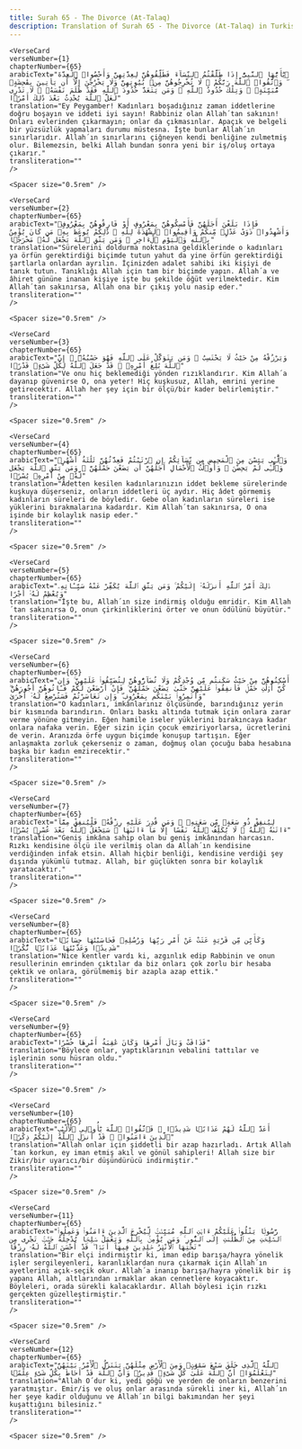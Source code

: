 ```yaml
---
title: Surah 65 - The Divorce (At-Talaq)  
description: Translation of Surah 65 - The Divorce (At-Talaq) in Turkish
---
```







    <VerseCard 
    verseNumber={1}
    chapterNumber={65}
    arabicText="يَٰٓأَيُّهَا ٱلنَّبِىُّ إِذَا طَلَّقْتُمُ ٱلنِّسَآءَ فَطَلِّقُوهُنَّ لِعِدَّتِهِنَّ وَأَحْصُوا۟ ٱلْعِدَّةَ ۖ وَٱتَّقُوا۟ ٱللَّهَ رَبَّكُمْ ۖ لَا تُخْرِجُوهُنَّ مِنۢ بُيُوتِهِنَّ وَلَا يَخْرُجْنَ إِلَّآ أَن يَأْتِينَ بِفَٰحِشَةٍۢ مُّبَيِّنَةٍۢ ۚ وَتِلْكَ حُدُودُ ٱللَّهِ ۚ وَمَن يَتَعَدَّ حُدُودَ ٱللَّهِ فَقَدْ ظَلَمَ نَفْسَهُۥ ۚ لَا تَدْرِى لَعَلَّ ٱللَّهَ يُحْدِثُ بَعْدَ ذَٰلِكَ أَمْرًۭا"
    translation="Ey Peygamber! Kadınları boşadığınız zaman iddetlerine doğru boşayın ve iddeti iyi sayın! Rabbiniz olan Allah´tan sakının! Onları evlerinden çıkarmayın; onlar da çıkmasınlar. Apaçık ve belgeli bir yüzsüzlük yapmaları durumu müstesna. İşte bunlar Allah´ın sınırlarıdır. Allah´ın sınırlarını çiğneyen kendi benliğine zulmetmiş olur. Bilemezsin, belki Allah bundan sonra yeni bir iş/oluş ortaya çıkarır."
    transliteration=""
    />

    <Spacer size="0.5rem" />
                
    <VerseCard 
    verseNumber={2}
    chapterNumber={65}
    arabicText="فَإِذَا بَلَغْنَ أَجَلَهُنَّ فَأَمْسِكُوهُنَّ بِمَعْرُوفٍ أَوْ فَارِقُوهُنَّ بِمَعْرُوفٍۢ وَأَشْهِدُوا۟ ذَوَىْ عَدْلٍۢ مِّنكُمْ وَأَقِيمُوا۟ ٱلشَّهَٰدَةَ لِلَّهِ ۚ ذَٰلِكُمْ يُوعَظُ بِهِۦ مَن كَانَ يُؤْمِنُ بِٱللَّهِ وَٱلْيَوْمِ ٱلْءَاخِرِ ۚ وَمَن يَتَّقِ ٱللَّهَ يَجْعَل لَّهُۥ مَخْرَجًۭا"
    translation="Sürelerini doldurma noktasına geldiklerinde o kadınları ya örfün gerektirdiği biçimde tutun yahut da yine örfün gerektirdiği şartlarla onlardan ayrılın. İçinizden adalet sahibi iki kişiyi de tanık tutun. Tanıklığı Allah için tam bir biçimde yapın. Allah´a ve âhiret gününe inanan kişiye işte bu şekilde öğüt verilmektedir. Kim Allah´tan sakınırsa, Allah ona bir çıkış yolu nasip eder."
    transliteration=""
    />

    <Spacer size="0.5rem" />
                
    <VerseCard 
    verseNumber={3}
    chapterNumber={65}
    arabicText="وَيَرْزُقْهُ مِنْ حَيْثُ لَا يَحْتَسِبُ ۚ وَمَن يَتَوَكَّلْ عَلَى ٱللَّهِ فَهُوَ حَسْبُهُۥٓ ۚ إِنَّ ٱللَّهَ بَٰلِغُ أَمْرِهِۦ ۚ قَدْ جَعَلَ ٱللَّهُ لِكُلِّ شَىْءٍۢ قَدْرًۭا"
    translation="Ve onu hiç beklemediği yönden rızıklandırır. Kim Allah´a dayanıp güvenirse O, ona yeter! Hiç kuşkusuz, Allah, emrini yerine getirecektir. Allah her şey için bir ölçü/bir kader belirlemiştir."
    transliteration=""
    />

    <Spacer size="0.5rem" />
                
    <VerseCard 
    verseNumber={4}
    chapterNumber={65}
    arabicText="وَٱلَّٰٓـِٔى يَئِسْنَ مِنَ ٱلْمَحِيضِ مِن نِّسَآئِكُمْ إِنِ ٱرْتَبْتُمْ فَعِدَّتُهُنَّ ثَلَٰثَةُ أَشْهُرٍۢ وَٱلَّٰٓـِٔى لَمْ يَحِضْنَ ۚ وَأُو۟لَٰتُ ٱلْأَحْمَالِ أَجَلُهُنَّ أَن يَضَعْنَ حَمْلَهُنَّ ۚ وَمَن يَتَّقِ ٱللَّهَ يَجْعَل لَّهُۥ مِنْ أَمْرِهِۦ يُسْرًۭا"
    translation="Âdetten kesilen kadınlarınızın iddet bekleme sürelerinde kuşkuya düşerseniz, onların iddetleri üç aydır. Hiç âdet görmemiş kadınların süreleri de böyledir. Gebe olan kadınların süreleri ise yüklerini bırakmalarına kadardır. Kim Allah´tan sakınırsa, O ona işinde bir kolaylık nasip eder."
    transliteration=""
    />

    <Spacer size="0.5rem" />
                
    <VerseCard 
    verseNumber={5}
    chapterNumber={65}
    arabicText="ذَٰلِكَ أَمْرُ ٱللَّهِ أَنزَلَهُۥٓ إِلَيْكُمْ ۚ وَمَن يَتَّقِ ٱللَّهَ يُكَفِّرْ عَنْهُ سَيِّـَٔاتِهِۦ وَيُعْظِمْ لَهُۥٓ أَجْرًا"
    translation="İşte bu, Allah´ın size indirmiş olduğu emridir. Kim Allah´tan sakınırsa O, onun çirkinliklerini örter ve onun ödülünü büyütür."
    transliteration=""
    />

    <Spacer size="0.5rem" />
                
    <VerseCard 
    verseNumber={6}
    chapterNumber={65}
    arabicText="أَسْكِنُوهُنَّ مِنْ حَيْثُ سَكَنتُم مِّن وُجْدِكُمْ وَلَا تُضَآرُّوهُنَّ لِتُضَيِّقُوا۟ عَلَيْهِنَّ ۚ وَإِن كُنَّ أُو۟لَٰتِ حَمْلٍۢ فَأَنفِقُوا۟ عَلَيْهِنَّ حَتَّىٰ يَضَعْنَ حَمْلَهُنَّ ۚ فَإِنْ أَرْضَعْنَ لَكُمْ فَـَٔاتُوهُنَّ أُجُورَهُنَّ ۖ وَأْتَمِرُوا۟ بَيْنَكُم بِمَعْرُوفٍۢ ۖ وَإِن تَعَاسَرْتُمْ فَسَتُرْضِعُ لَهُۥٓ أُخْرَىٰ"
    translation="O kadınları, imkânlarınız ölçüsünde, barındığınız yerin bir kısmında barındırın. Onları baskı altında tutmak için onlara zarar verme yönüne gitmeyin. Eğen hamile iseler yüklerini bırakıncaya kadar onlara nafaka verin. Eğer sizin için çocuk emziriyorlarsa, ücretlerini de verin. Aranızda örfe uygun biçimde konuşup tartışın. Eğer anlaşmakta zorluk çekerseniz o zaman, doğmuş olan çocuğu baba hesabına başka bir kadın emzirecektir."
    transliteration=""
    />

    <Spacer size="0.5rem" />
                
    <VerseCard 
    verseNumber={7}
    chapterNumber={65}
    arabicText="لِيُنفِقْ ذُو سَعَةٍۢ مِّن سَعَتِهِۦ ۖ وَمَن قُدِرَ عَلَيْهِ رِزْقُهُۥ فَلْيُنفِقْ مِمَّآ ءَاتَىٰهُ ٱللَّهُ ۚ لَا يُكَلِّفُ ٱللَّهُ نَفْسًا إِلَّا مَآ ءَاتَىٰهَا ۚ سَيَجْعَلُ ٱللَّهُ بَعْدَ عُسْرٍۢ يُسْرًۭا"
    translation="Geniş imkâna sahip olan bu geniş imkânından harcasın. Rızkı kendisine ölçü ile verilmiş olan da Allah´ın kendisine verdiğinden infak etsin. Allah hiçbir benliği, kendisine verdiği şey dışında yükümlü tutmaz. Allah, bir güçlükten sonra bir kolaylık yaratacaktır."
    transliteration=""
    />

    <Spacer size="0.5rem" />
                
    <VerseCard 
    verseNumber={8}
    chapterNumber={65}
    arabicText="وَكَأَيِّن مِّن قَرْيَةٍ عَتَتْ عَنْ أَمْرِ رَبِّهَا وَرُسُلِهِۦ فَحَاسَبْنَٰهَا حِسَابًۭا شَدِيدًۭا وَعَذَّبْنَٰهَا عَذَابًۭا نُّكْرًۭا"
    translation="Nice kentler vardı ki, azgınlık edip Rabbinin ve onun resullerinin emrinden çıktılar da biz onları çok zorlu bir hesaba çektik ve onlara, görülmemiş bir azapla azap ettik."
    transliteration=""
    />

    <Spacer size="0.5rem" />
                
    <VerseCard 
    verseNumber={9}
    chapterNumber={65}
    arabicText="فَذَاقَتْ وَبَالَ أَمْرِهَا وَكَانَ عَٰقِبَةُ أَمْرِهَا خُسْرًا"
    translation="Böylece onlar, yaptıklarının vebalini tattılar ve işlerinin sonu hüsran oldu."
    transliteration=""
    />

    <Spacer size="0.5rem" />
                
    <VerseCard 
    verseNumber={10}
    chapterNumber={65}
    arabicText="أَعَدَّ ٱللَّهُ لَهُمْ عَذَابًۭا شَدِيدًۭا ۖ فَٱتَّقُوا۟ ٱللَّهَ يَٰٓأُو۟لِى ٱلْأَلْبَٰبِ ٱلَّذِينَ ءَامَنُوا۟ ۚ قَدْ أَنزَلَ ٱللَّهُ إِلَيْكُمْ ذِكْرًۭا"
    translation="Allah onlar için şiddetli bir azap hazırladı. Artık Allah´tan korkun, ey iman etmiş akıl ve gönül sahipleri! Allah size bir Zikir/bir uyarıcı/bir düşündürücü indirmiştir."
    transliteration=""
    />

    <Spacer size="0.5rem" />
                
    <VerseCard 
    verseNumber={11}
    chapterNumber={65}
    arabicText="رَّسُولًۭا يَتْلُوا۟ عَلَيْكُمْ ءَايَٰتِ ٱللَّهِ مُبَيِّنَٰتٍۢ لِّيُخْرِجَ ٱلَّذِينَ ءَامَنُوا۟ وَعَمِلُوا۟ ٱلصَّٰلِحَٰتِ مِنَ ٱلظُّلُمَٰتِ إِلَى ٱلنُّورِ ۚ وَمَن يُؤْمِنۢ بِٱللَّهِ وَيَعْمَلْ صَٰلِحًۭا يُدْخِلْهُ جَنَّٰتٍۢ تَجْرِى مِن تَحْتِهَا ٱلْأَنْهَٰرُ خَٰلِدِينَ فِيهَآ أَبَدًۭا ۖ قَدْ أَحْسَنَ ٱللَّهُ لَهُۥ رِزْقًا"
    translation="Bir elçi indirmiştir ki, iman edip barışa/hayra yönelik işler sergileyenleri, karanlıklardan nura çıkarmak için Allah´ın ayetlerini açık-seçik okur. Allah´a inanıp barışa/hayra yönelik bir iş yapanı Allah, altlarından ırmaklar akan cennetlere koyacaktır. Böyleleri, orada sürekli kalacaklardır. Allah böylesi için rızkı gerçekten güzelleştirmiştir."
    transliteration=""
    />

    <Spacer size="0.5rem" />
                
    <VerseCard 
    verseNumber={12}
    chapterNumber={65}
    arabicText="ٱللَّهُ ٱلَّذِى خَلَقَ سَبْعَ سَمَٰوَٰتٍۢ وَمِنَ ٱلْأَرْضِ مِثْلَهُنَّ يَتَنَزَّلُ ٱلْأَمْرُ بَيْنَهُنَّ لِتَعْلَمُوٓا۟ أَنَّ ٱللَّهَ عَلَىٰ كُلِّ شَىْءٍۢ قَدِيرٌۭ وَأَنَّ ٱللَّهَ قَدْ أَحَاطَ بِكُلِّ شَىْءٍ عِلْمًۢا"
    translation="Allah O´dur ki, yedi göğü ve yerden de onların benzerini yaratmıştır. Emir/iş ve oluş onlar arasında sürekli iner ki, Allah´ın her şeye kadir olduğunu ve Allah´ın bilgi bakımından her şeyi kuşattığını bilesiniz."
    transliteration=""
    />

    <Spacer size="0.5rem" />
                